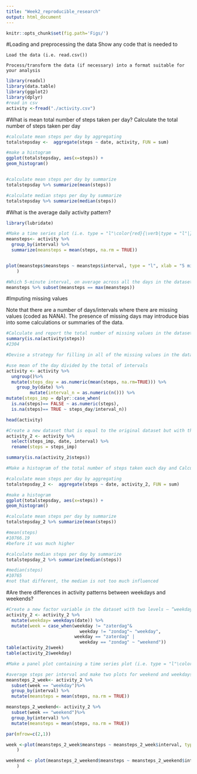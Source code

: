 ```yaml
---
title: "Week2_reproducible_research"
output: html_document
---
```


```r
knitr::opts_chunk$set(fig.path='Figs/')
```

#Loading and preprocessing the data
Show any code that is needed to

    Load the data (i.e. read.csv())

    Process/transform the data (if necessary) into a format suitable for your analysis
    
```r
library(readxl)
library(data.table)
library(ggplot2)
library(dplyr)
#read in csv 
activity <-fread("./activity.csv")
```

#What is mean total number of steps taken per day?
Calculate the total number of steps taken per day
```r
#calculate mean steps per day by aggregating
totalstepsday <-  aggregate(steps ~ date, activity, FUN = sum)

#make a histogram
ggplot(totalstepsday, aes(x=steps)) +
geom_histogram()



```

```r

#calculate mean steps per day by summarize
totalstepsday %>% summarize(mean(steps))

```

```r

#calculate median steps per day by summarize
totalstepsday %>% summarize(median(steps))
```

#What is the average daily activity pattern?

```r
library(lubridate)

#Make a time series plot (i.e. type = "l"\color{red}{\verb|type = "l"|}type = "l") of the 5-minute interval (x-axis) and the average number of steps taken, averaged across all days (y-axis)
meansteps<- activity %>%
  group_by(interval) %>%
  summarize(meansteps = mean(steps, na.rm = TRUE))


plot(meansteps$meansteps ~ meansteps$interval, type = "l", xlab = "5 min interval", ylab = "average steps per day"
    )
```

```r
#Which 5-minute interval, on average across all the days in the dataset, contains the maximum number of steps?
meansteps %>% subset(meansteps == max(meansteps))
```

#Imputing missing values

Note that there are a number of days/intervals where there are missing values (coded as NA\color{red}{\verb|NA|}NA). The presence of missing days may introduce bias into some calculations or summaries of the data.

```r
#Calculate and report the total number of missing values in the dataset (i.e. the total number of rows with NA\color{red}{\verb|NA|}NAs)
summary(is.na(activity$steps))
#2304
```
```r
#Devise a strategy for filling in all of the missing values in the dataset. The strategy does not need to be sophisticated. For example, you could use the mean/median for that day, or the mean for that 5-minute interval, etc.

#use mean of the day divided by the total of intervals
activity <- activity %>%
  ungroup()%>%
  mutate(steps_day = as.numeric(mean(steps, na.rm=TRUE))) %>%
    group_by(date) %>%
         mutate(interval_n = as.numeric(n())) %>% 
mutate(steps_imp = dplyr::case_when(
  is.na(steps)== FALSE ~ as.numeric(steps),
  is.na(steps)== TRUE ~ steps_day/interval_n))

head(activity)
```
```r
#Create a new dataset that is equal to the original dataset but with the missing data filled in.
activity_2 <- activity %>%
  select(steps_imp, date, interval) %>%
  rename(steps = steps_imp)

summary(is.na(activity_2$steps))
```

```r
#Make a histogram of the total number of steps taken each day and Calculate and report the mean and median total number of steps taken per day. Do these values differ from the estimates from the first part of the assignment? What is the impact of imputing missing data on the estimates of the total daily number of steps?

#calculate mean steps per day by aggregating
totalstepsday_2 <-  aggregate(steps ~ date, activity_2, FUN = sum)

#make a histogram
ggplot(totalstepsday, aes(x=steps)) +
geom_histogram()
```

```r

#calculate mean steps per day by summarize
totalstepsday_2 %>% summarize(mean(steps))

#mean(steps)
#10766.19	
#before it was much higher

```

```r

#calculate median steps per day by summarize
totalstepsday_2 %>% summarize(median(steps))

#median(steps)
#10765	
#not that different, the median is not too much influenced

```

#Are there differences in activity patterns between weekdays and weekends?

```r
#Create a new factor variable in the dataset with two levels – “weekday” and “weekend” indicating whether a given date is a weekday or weekend day.
activity_2 <- activity_2 %>%
  mutate(weekday= weekdays(date)) %>%
  mutate(week = case_when(weekday != "zaterdag"&
                            weekday != "zondag"~ "weekday",
                          weekday == "zaterdag" | 
                            weekday == "zondag" ~ "weekend"))
table(activity_2$week)
table(activity_2$weekday)
```

```r
#Make a panel plot containing a time series plot (i.e. type = "l"\color{red}{\verb|type = "l"|}type = "l") of the 5-minute interval (x-axis) and the average number of steps taken, averaged across all weekday days or weekend days (y-axis). See the README file in the GitHub repository to see an example of what this plot should look like using simulated data.

#average steps per interval and make two plots for weekend and weekdays
meansteps_2_week<- activity_2 %>%
  subset(week == "weekday")%>%
  group_by(interval) %>%
  mutate(meansteps = mean(steps, na.rm = TRUE))

meansteps_2_weekend<- activity_2 %>%
  subset(week == "weekend")%>%
  group_by(interval) %>%
  mutate(meansteps = mean(steps, na.rm = TRUE))

par(mfrow=c(2,1))

week <-plot(meansteps_2_week$meansteps ~ meansteps_2_week$interval, type = "l", xlab = "5 min interval", ylab = "average steps per interval weekend"
    )

weekend <- plot(meansteps_2_weekend$meansteps ~ meansteps_2_weekend$interval, type = "l", xlab = "5 min interval", ylab = "average steps per interval weekend"
    )


```


